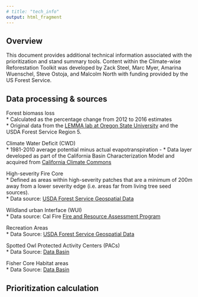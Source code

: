```yaml
---
# title: "tech_info"
output: html_fragment
---
```



## Overview  

This document provides additional technical information associated with the prioritization and stand summary tools. Content within the Climate-wise Reforestation Toolkit was developed by Zack Steel, Marc Myer, Amarina Wuenschel, Steve Ostoja, and Malcolm North with funding provided by the US Forest Service.  

## Data processing & sources  

Forest biomass loss  
* Calculated as the percentage change from 2012 to 2016 estimates  
* Original data from the [LEMMA lab at Oregon State University]("https://lemma.forestry.oregonstate.edu/") and the USDA Forest Service Region 5.  

Climate Water Deficit (CWD)  
* 1981-2010 average potential minus actual evapotranspiration -
* Data layer developed as part of the California Basin Characterization Model and acquired from [California Climate Commons]("http://climate.calcommons.org/variable/climatic-water-deficit")  

High-severity Fire Core  
* Defined as areas within high-severity patches that are a minimum of 200m away from a lower severity edge (i.e. areas far from living tree seed sources).  
* Data source: [USDA Forest Service Geospatial Data]("https://www.fs.usda.gov/detail/r5/landmanagement/gis/?cid=STELPRDB5327833")  

Wildland urban Interface (WUI)  
* Data source: Cal Fire [Fire and Resource Assessment Program]("https://frap.fire.ca.gov/mapping/gis-data/")  

Recreation Areas  
* Data Source: [USDA Forest Service Geospatial Data]("https://www.fs.usda.gov/detail/r5/landmanagement/gis/?cid=STELPRDB5327833")   

Spotted Owl Protected Activity Centers (PACs)  
* Data Source: [Data Basin]("https://databasin.org/datasets/ee608449-2619-4c72-816c-0a75b1801015")  

Fisher Core Habitat areas  
* Data Source: [Data Basin]("https://databasin.org/datasets/ba0ca69e7e024cfdbf816a33b64238a5")  


## Prioritization calculation  


